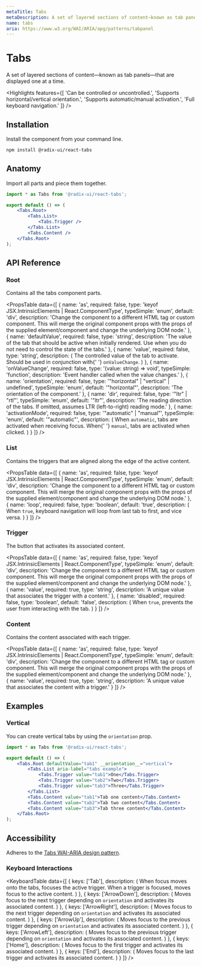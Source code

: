 ```yaml
---
metaTitle: Tabs
metaDescription: A set of layered sections of content—known as tab panels—that are displayed one at a time.
name: tabs
aria: https://www.w3.org/WAI/ARIA/apg/patterns/tabpanel
---
```


# Tabs

<Description>
	A set of layered sections of content—known as tab panels—that are displayed one at a time.
</Description>

<Highlights
	features={[
		'Can be controlled or uncontrolled.',
		'Supports horizontal/vertical orientation.',
		'Supports automatic/manual activation.',
		'Full keyboard navigation.'
	]}
/>

## Installation

Install the component from your command line.

```bash
npm install @radix-ui/react-tabs
```

## Anatomy

Import all parts and piece them together.

```jsx
import * as Tabs from '@radix-ui/react-tabs';

export default () => (
	<Tabs.Root>
		<Tabs.List>
			<Tabs.Trigger />
		</Tabs.List>
		<Tabs.Content />
	</Tabs.Root>
);
```

## API Reference

### Root

Contains all the tabs component parts.

<PropsTable
	data={[
		{
			name: 'as',
			required: false,
			type: 'keyof JSX.IntrinsicElements | React.ComponentType<any>',
			typeSimple: 'enum',
			default: 'div',
			description:
				'Change the component to a different HTML tag or custom component. This will merge the original component props with the props of the supplied element/component and change the underlying DOM node.'
		},
		{
			name: 'defaultValue',
			required: false,
			type: 'string',
			description:
				'The value of the tab that should be active when initially rendered. Use when you do not need to control the state of the tabs.'
		},
		{
			name: 'value',
			required: false,
			type: 'string',
			description: (
				<span>
					The controlled value of the tab to activate. Should be used in conjunction with{' '}
					<Code>onValueChange</Code>.
				</span>
			)
		},
		{
			name: 'onValueChange',
			required: false,
			type: '(value: string) => void',
			typeSimple: 'function',
			description: 'Event handler called when the value changes.'
		},
		{
			name: 'orientation',
			required: false,
			type: '"horizontal" | "vertical" | undefined',
			typeSimple: 'enum',
			default: '"horizontal"',
			description: 'The orientation of the component.'
		},
		{
			name: 'dir',
			required: false,
			type: '"ltr" | "rtl"',
			typeSimple: 'enum',
			default: '"ltr"',
			description:
				'The reading direction of the tabs. If omitted, assumes LTR (left-to-right) reading mode.'
		},
		{
			name: 'activationMode',
			required: false,
			type: '"automatic" | "manual"',
			typeSimple: 'enum',
			default: '"automatic"',
			description: (
				<span>
					When <Code>automatic</Code>, tabs are activated when receiving focus. When{' '}
					<Code>manual</Code>, tabs are activated when clicked.
				</span>
			)
		}
	]}
/>

### List

Contains the triggers that are aligned along the edge of the active content.

<PropsTable
	data={[
		{
			name: 'as',
			required: false,
			type: 'keyof JSX.IntrinsicElements | React.ComponentType<any>',
			typeSimple: 'enum',
			default: 'div',
			description:
				'Change the component to a different HTML tag or custom component. This will merge the original component props with the props of the supplied element/component and change the underlying DOM node.'
		},
		{
			name: 'loop',
			required: false,
			type: 'boolean',
			default: 'true',
			description: (
				<span>
					When <Code>true</Code>, keyboard navigation will loop from last tab to first, and vice
					versa.
				</span>
			)
		}
	]}
/>

### Trigger

The button that activates its associated content.

<PropsTable
	data={[
		{
			name: 'as',
			required: false,
			type: 'keyof JSX.IntrinsicElements | React.ComponentType<any>',
			typeSimple: 'enum',
			default: 'div',
			description:
				'Change the component to a different HTML tag or custom component. This will merge the original component props with the props of the supplied element/component and change the underlying DOM node.'
		},
		{
			name: 'value',
			required: true,
			type: 'string',
			description: 'A unique value that associates the trigger with a content.'
		},
		{
			name: 'disabled',
			required: false,
			type: 'boolean',
			default: 'false',
			description: (
				<span>
					When <Code>true</Code>, prevents the user from interacting with the tab.
				</span>
			)
		}
	]}
/>

### Content

Contains the content associated with each trigger.

<PropsTable
	data={[
		{
			name: 'as',
			required: false,
			type: 'keyof JSX.IntrinsicElements | React.ComponentType<any>',
			typeSimple: 'enum',
			default: 'div',
			description:
				'Change the component to a different HTML tag or custom component. This will merge the original component props with the props of the supplied element/component and change the underlying DOM node.'
		},
		{
			name: 'value',
			required: true,
			type: 'string',
			description: 'A unique value that associates the content with a trigger.'
		}
	]}
/>

## Examples

### Vertical

You can create vertical tabs by using the `orientation` prop.

```jsx line=4
import * as Tabs from '@radix-ui/react-tabs';

export default () => (
	<Tabs.Root defaultValue="tab1" __orientation__="vertical">
		<Tabs.List aria-label="tabs example">
			<Tabs.Trigger value="tab1">One</Tabs.Trigger>
			<Tabs.Trigger value="tab2">Two</Tabs.Trigger>
			<Tabs.Trigger value="tab3">Three</Tabs.Trigger>
		</Tabs.List>
		<Tabs.Content value="tab1">Tab one content</Tabs.Content>
		<Tabs.Content value="tab2">Tab two content</Tabs.Content>
		<Tabs.Content value="tab3">Tab three content</Tabs.Content>
	</Tabs.Root>
);
```

## Accessibility

Adheres to the [Tabs WAI-ARIA design pattern](https://www.w3.org/WAI/ARIA/apg/patterns/tabpanel).

### Keyboard Interactions

<KeyboardTable
	data={[
		{
			keys: ['Tab'],
			description: (
				<span>
					When focus moves onto the tabs, focuses the active trigger. When a trigger is focused,
					moves focus to the active content.
				</span>
			)
		},
		{
			keys: ['ArrowDown'],
			description: (
				<span>
					Moves focus to the next trigger depending on <Code>orientation</Code> and activates its
					associated content.
				</span>
			)
		},
		{
			keys: ['ArrowRight'],
			description: (
				<span>
					Moves focus to the next trigger depending on <Code>orientation</Code> and activates its
					associated content.
				</span>
			)
		},
		{
			keys: ['ArrowUp'],
			description: (
				<span>
					Moves focus to the previous trigger depending on <Code>orientation</Code> and activates
					its associated content.
				</span>
			)
		},
		{
			keys: ['ArrowLeft'],
			description: (
				<span>
					Moves focus to the previous trigger depending on <Code>orientation</Code> and activates
					its associated content.
				</span>
			)
		},
		{
			keys: ['Home'],
			description: (
				<span>Moves focus to the first trigger and activates its associated content.</span>
			)
		},
		{
			keys: ['End'],
			description: (
				<span>Moves focus to the last trigger and activates its associated content.</span>
			)
		}
	]}
/>
